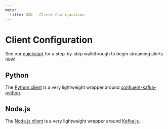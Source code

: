 ```yaml
---
meta:
  title: GCN - Client Configuration
---
```



# Client Configuration

See our [quickstart](/quickstart) for a step-by-step walkthrough to begin streaming alerts now!

## Python

The [Python client](https://github.com/tachgsfc/gcn-kafka-python) is a very lightweight wrapper around [confluent-kafka-python](https://docs.confluent.io/platform/current/clients/confluent-kafka-python/html/index.html).

<ClientSampleCode language="py" />

## Node.js

The [Node.js client](https://github.com/tachgsfc/gcn-kafka-js) is a very lightweight wrapper around [Kafka.js](https://kafka.js.org).

<ClientSampleCode language="js" />
